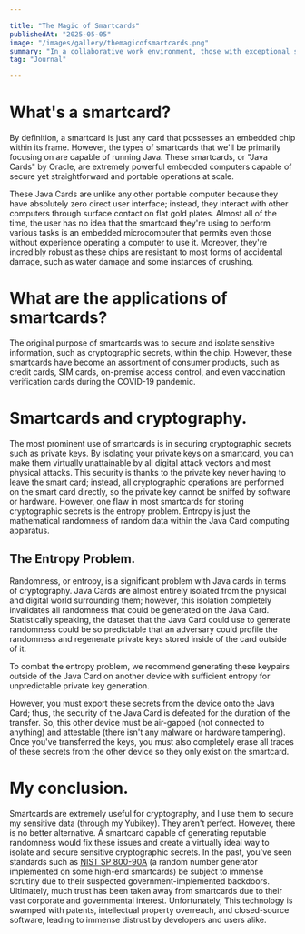 ```yaml
---

title: "The Magic of Smartcards"
publishedAt: "2025-05-05"
image: "/images/gallery/themagicofsmartcards.png"
summary: "In a collaborative work environment, those with exceptional soft skills have become increasingly saught after by employers."
tag: "Journal"

---
```


# What's a smartcard?
By definition, a smartcard is just any card that possesses an embedded chip within its frame. However, the types of smartcards that we'll be primarily focusing on are capable of running Java. These smartcards, or "Java Cards" by Oracle, are extremely powerful embedded computers capable of secure yet straightforward and portable operations at scale.

These Java Cards are unlike any other portable computer because they have absolutely zero direct user interface; instead, they interact with other computers through surface contact on flat gold plates. Almost all of the time, the user has no idea that the smartcard they're using to perform various tasks is an embedded microcomputer that permits even those without experience operating a computer to use it. Moreover, they're incredibly robust as these chips are resistant to most forms of accidental damage, such as water damage and some instances of crushing.

# What are the applications of smartcards?
The original purpose of smartcards was to secure and isolate sensitive information, such as cryptographic secrets, within the chip. However, these smartcards have become an assortment of consumer products, such as credit cards, SIM cards, on-premise access control, and even vaccination verification cards during the COVID-19 pandemic.

# Smartcards and cryptography.
The most prominent use of smartcards is in securing cryptographic secrets such as private keys. By isolating your private keys on a smartcard, you can make them virtually unattainable by all digital attack vectors and most physical attacks. This security is thanks to the private key never having to leave the smart card; instead, all cryptographic operations are performed on the smart card directly, so the private key cannot be sniffed by software or hardware. However, one flaw in most smartcards for storing cryptographic secrets is the entropy problem. Entropy is just the mathematical randomness of random data within the Java Card computing apparatus.

## The Entropy Problem.
Randomness, or entropy, is a significant problem with Java cards in terms of cryptography. Java Cards are almost entirely isolated from the physical and digital world surrounding them; however, this isolation completely invalidates all randomness that could be generated on the Java Card. Statistically speaking, the dataset that the Java Card could use to generate randomness could be so predictable that an adversary could profile the randomness and regenerate private keys stored inside of the card outside of it. 

To combat the entropy problem, we recommend generating these keypairs outside of the Java Card on another device with sufficient entropy for unpredictable private key generation.

However, you must export these secrets from the device onto the Java Card; thus, the security of the Java Card is defeated for the duration of the transfer. So, this other device must be air-gapped (not connected to anything) and attestable (there isn't any malware or hardware tampering). Once you've transferred the keys, you must also completely erase all traces of these secrets from the other device so they only exist on the smartcard.

# My conclusion.
Smartcards are extremely useful for cryptography, and I use them to secure my sensitive data (through my Yubikey). They aren't perfect. However, there is no better alternative. A smartcard capable of generating reputable randomness would fix these issues and create a virtually ideal way to isolate and secure sensitive cryptographic secrets. In the past, you've seen standards such as [NIST SP 800-90A](https://en.wikipedia.org/wiki/NIST_SP_800-90A) (a random number generator implemented on some high-end smartcards) be subject to immense scrutiny due to their suspected government-implemented backdoors. Ultimately, much trust has been taken away from smartcards due to their vast corporate and governmental interest. Unfortunately, This technology is swamped with patents, intellectual property overreach, and closed-source software, leading to immense distrust by developers and users alike.